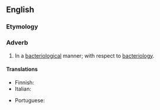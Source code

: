 ==English==

===Etymology===
{{suffix|en|bacteriological|ly}}

===Adverb===
{{en-adv}}

# In a [[bacteriological]] manner; with respect to [[bacteriology]].

====Translations====
{{trans-top|with respect to bacteriology}}
* Finnish: {{t-needed|fi}}
* Italian: {{t|it|batteriologicamente}}
{{trans-mid}}
* Portuguese: {{t|pt|bacteriologicamente}}
{{trans-bottom}}